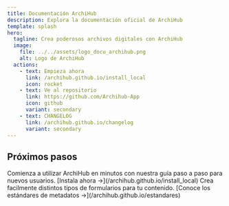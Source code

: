 ```yaml
---
title: Documentación ArchiHub
description: Explora la documentación oficial de ArchiHub
template: splash
hero:
  tagline: Crea poderosos archivos digitales con ArchiHub
  image:
    file: ../../assets/logo_docu_archihub.png
    alt: Logo de ArchiHub
  actions:
    - text: Empieza ahora
      link: /archihub.github.io/install_local
      icon: rocket
    - text: Ve al repositorio
      link: https://github.com/Archihub-App
      icon: github
      variant: secondary
    - text: CHANGELOG
      link: /archihub.github.io/changelog
      variant: secondary
---
```



## Próximos pasos	
<CardGrid stagger>
  <Card title="Guía de inicio rápido" icon="rocket">
    Comienza a utilizar ArchiHub en minutos con nuestra guía paso a paso para nuevos usuarios. [Instala ahora →](/archihub.github.io/install_local)
  </Card>
	<Card title="Estándares de metadatos" icon="star">
    Crea facilmente distintos tipos de formularios para tu contenido. [Conoce los estándares de metadatos →](/archihub.github.io/estandares)
  </Card>
</CardGrid>

